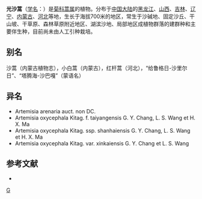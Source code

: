 {{Speciesbox
| taxon = Artemisia oxycephala
| binomial_authority = Kitag.
}}

'''光沙蒿'''（[[学名|学名]]：{{lang|la|''Artemisia oxycephala''}}）是[[菊科|菊科]][[蒿属|蒿属]]的植物。分布于[[中国大陆|中国大陆]]的[[黑龙江|黑龙江]]、[[山西|山西]]、[[吉林|吉林]]、[[辽宁|辽宁]]、[[内蒙古|内蒙古]]、[[河北|河北]]等地，生长于海拔700米的地区，常生于沙碱地、固定沙丘、干山坡、干草原、森林草原附近地区、湖滨沙地、局部地区成植物群落的建群种和主要伴生种，目前尚未由人工引种栽培。

== 别名 ==
沙蒿（内蒙古植物志），小白蒿（内蒙古），红杆蒿（河北），“给鲁格日-沙里尔日”、“塔腾海-沙巴嘎”（蒙语名）

== 异名 ==
* Artemisia arenaria auct. non DC.
* Artemisia oxycephala Kitag. f. taiyangensis G. Y. Chang, L. S. Wang et H. X. Ma
* Artemisia oxycephala Kitag. ssp. shanhaiensis G. Y. Chang, L. S. Wang et H. X. Ma
* Artemisia oxycephala Kitag. var. xinkaiensis G. Y. Chang et L. S. Wang

== 参考文献 ==
<div class="references-small">
* {{cite web| url =http://www.bioinfo.cn/db05/KmzwSpecies.php?action=view&id=3879| title =光沙蒿| work =《中国高等植物数据库全库》| publisher =中国科学院微生物研究所| author =昆明植物研究所| accessdate =2009-02-24| deadurl =yes| archiveurl =https://web.archive.org/web/20160305032621/http://www.bioinfo.cn/db05/KmzwSpecies.php?action=view&id=3879| archivedate =2016-03-05}}
</div>
{{Taxonbar|from=Q10890536}}

[[Category:蒿属|G]]